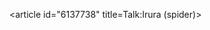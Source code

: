 <article id="6137738" title=Talk:Irura (spider)>
	<talkpage id="6137738" title="Talk:Irura (spider)">
{{WikiProject Spiders|class=stub|importance=low}}
	</talkpage>
</article>